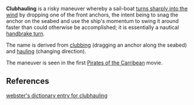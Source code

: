 '''Clubhauling''' is a risky maneuver whereby a sail-boat [[tacking|turns sharply into the wind]] by dropping one of the front anchors, the intent being to snag the anchor on the seabed and use the ship's momentum to swing it around faster than could otherwise be accomplished; it is essentially a nautical [[handbrake turn]].

The name is derived from [[club_(nautical)|clubbing]] (dragging an anchor along the seabed) and [[haul_(nautical)|hauling]] (changing direction).

The maneuver is seen in the first [[Pirates of the Carribean]] movie.

==References==

[http://www.webster-dictionary.net/definition/Clubhaul webster's dictionary entry for clubhauling]
{{stub}}